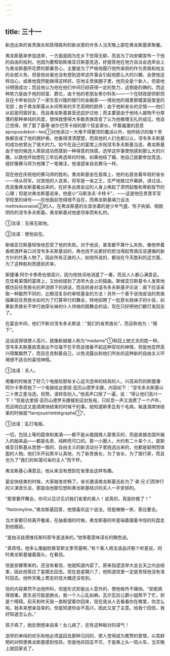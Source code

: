 ```yaml
---
---
---
```

title: 三十一
---



新选出来的省贵族长和获得胜利的新派里的许多人当天晚上部在弗龙斯基家聚餐。

弗龙斯基来参加选举，一方面是因为在乡下觉得无聊，而且为了向安娜宣布一下他的自由的权利，也因为要帮助斯维亚日斯基竞选，好报答他在地方自治会选举会上为弗龙斯基所花费的那番苦心，主要是为了严格地履行他所承担的作为贵族和地主的全部义务。但是他丝毫也没有想到选举这件事会引起他那么大的兴趣，会使他这样动心，或者他竟然能做得这样好。在地主贵族圈子里，他完全是个新人，但是他分明很成功；而且他认为他在他们中间已经获得一定的势力，这倒是的确的。而这种势力是由于他的财富、爵位，由于他的老朋友希尔科失——一个在财政部供职而且在卡申省创办了一家生意兴隆的银行的金融家——借给他的城里那幢富丽堂皇的宅邸；由于弗龙斯基从乡间带来的手艺高明的厨师；由于他和省长的交情——他们从前是同窗好友，而且弗龙斯基甚至还庇护过他；而主要是由于他待人接物不分厚薄的那种单纯的风度，很快就使得大多数贵族改变了认为他傲慢无礼的成见。他自己觉得，除了娶了基蒂·谢尔巴茨卡娅的那个狂妄家伙，怀着偏激的恶意àproposdebot－tes①对他讲过一大堆不得要领的蠢话以外，他所结识的每个贵族都变成了他的拥护者。他看得清清楚楚，而其他的人们也都公认，涅韦多夫斯基的成功他曾出了很大的力。如今在自己的宴席上庆祝涅韦多夫斯基当选，弗龙斯基由于他的候选人荣获成功而感到一种得意的快感。选举这件事使他感到那么大的兴趣，以致他开始想在三年后再选举的时候，如果他结了婚，他自己就要参加竞选，就好像赛马师为他赚了一笔赌注，他渴望亲自去赛马一样。

现在他在庆祝他的赛马师的胜利。弗龙斯基坐在首席上，他的右首坐着年轻的省长——侍从将军。对其他的人说来，将军是一省之王，庄严地致过开幕辞，讲过话，而且像弗龙斯基看出来的，在好多出席会议的人身上唤起了肃然起敬和卑躬屈节的心理；但是对弗龙斯基说来，他是小“马斯洛夫·卡特卡”，——这是他在贵胄军官学校里的绰号——在他面前觉得很不自在，而弗龙斯基竭力设法mettreàsonaise②的人。在弗龙斯基的左首坐着的是少年气盛、性子执拗、相貌阴险的涅韦多夫斯基。弗龙斯基对他是坦率而有礼的。



①法语：无缘无故地。

②法语：使他自在。

斯维亚日斯基轻快地忍受了他的失败。对于他说，甚至都不算什么失败，像他举着香槟酒杯亲口对涅韦多夫斯基说的，再也找不出更好的担当得起贵族应该遵循的新方针的代表人物了。因此所有正直的人，如他所说的，都站在今天胜利的这方面，为了这种胜利而感到庆幸。

斯捷潘·阿尔卡季奇也很高兴，因为他快活地消遣了一番，而且人人都心满意足。在佳肴美馔的宴席上，又纷纷提到了选举大会上的插曲。斯维亚日斯基令人发笑地模仿前任贵族长的声泪俱下的讲话，而且转身对温韦多夫斯基评论说：阁下应该采取一种截然不同的、比眼泪复杂的审核基金的方法！另外一个善于说俏皮话的贵族描摹前任贵族长如何为了打算举行的舞会，特地招聘了一批穿长统袜子的仆役，如果新贵族长不举行由穿长袜的仆人侍候的跳舞会的话，现在只好把他们都打发回去了。

在宴会中间，他们不断对涅韦多夫斯说：“我们的省贵族长”，而且称他为：“阁下”。

这话说得很使人高兴，就像新娘被人称为“madame”①和冠上她丈夫的姓一样。涅韦多夫斯基故意装出不仅毫不在乎而且很看不起这种官衔的神情，但是他显然高兴得飘飘然了，而且在克制着自己，以免流露出和他们所处的这种新的自由主义环境很不适合的喜悦神情。



①法语：夫人。

用餐的时候发了好几个电报给那些关心这次选举的结局的人。兴高采烈的斯捷潘·阿尔卡季奇拍了一个电报给达里娅·亚历山德罗夫娜，内容如下：“涅韦多夫斯基以二十票之差当选。祝贺。请转告别人。”他高声口授了一遍，说：“得让他们高兴一下！”但是达里娅·亚历山德罗夫娜接到这封急电，只叹息一声又浪费了一个卢布，而且明白这又是酒席快结束的时候干的事。她知道斯季瓦有个毛病，每逢酒席快结束的时候就“fairejouerletèlégraphe①”。



①法语：乱打电报。

一切，包括上等的筵席和美酒——都不是从俄国商人那里买的，而是直接击国外输入的舶来品——都是名贵、纯粹而可口的。那一小圈人，大约有二十来个人，是斯维亚日斯基从思想一致的、自由主义的新活动分子里挑选出来的，也都是聪明而体面的人物。他们半开玩笑半认真地，为了新贵族长，为了省长，为了银行家，而且也为了“我们的和蔼可亲的主人”而干杯。

弗龙斯基心满意足。他从来没有想到在省里会这样有趣。

宴会快结束的时候，大家越发欢畅了。省长邀请弗龙斯基去赴为了·弟·兄·们而举行的义演音乐会，那是由他那位想和弗龙斯基结识的夫人一手安排的。

“那里要开舞会，你可以见识见识我们省里的美人！说真的，真是妙极了！”

“Notinmyline，”弗龙斯基回答，他很喜欢这个说法，但是微微一笑，答应要去。

当大家都已经离开餐桌，在抽香烟的时候，弗龙斯基的听差端着摆着书信的托盘走到他跟前。

“是由沃兹德维任斯科耶专差送来的，”他带着意味深长的眼色说。

“真奇怪，他多么像副检察官斯文季茨基啊，”有个客人用法语品评那个听差说，同时弗龙斯基皱着眉头，在看信。

信是安娜寄来的。还没有看信，他就知道内容了。原来指望选举大会五天之内会结束，因此他答应了星期五回去。现在是星期六了，他知道信里一定是责怪他没有准时回去。他昨天晚上寄走的信大概还没有到。

信的内容果然不出他所料，但是形式却是出人意外的，使他格外不痛快。“安妮病得很重。医生说可能是肺炎。我一个人心乱如麻。瓦尔瓦拉公爵小姐帮不了忙，却是个障碍。前天和昨天我一直盼望着你回来，现在我派人去看看你在哪里，你怎么啦。我本来想亲自来的，但是知道你会不高兴，因此又变了主意。给我个回信，我好知道怎么办。”

孩子病了，她反倒想亲自来！女儿病了，还有这种敌对的语气！

选举的单纯的欢乐和他必须返回去那种沉闷的、使人觉得成为累赘的爱情，以其鲜明的对照使弗龙斯基感到惊异。但是他非回去不可，于是乘上头一班火车，当天晚上就回家去了。